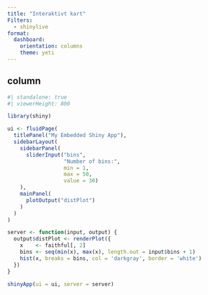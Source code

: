 ```yaml
---
title: "Interaktivt kart"
Filters:
  - shinylive
format: 
  dashboard:
    orientation: columns
    theme: yeti
---
```


## column

```r
#| standalone: true
#| viewerHeight: 800

library(shiny)

ui <- fluidPage(
  titlePanel("My Embedded Shiny App"),
  sidebarLayout(
    sidebarPanel(
      sliderInput("bins",
                  "Number of bins:",
                  min = 1,
                  max = 50,
                  value = 30)
    ),
    mainPanel(
      plotOutput("distPlot")
    )
  )
)

server <- function(input, output) {
  output$distPlot <- renderPlot({
    x    <- faithful[, 2]
    bins <- seq(min(x), max(x), length.out = input$bins + 1)
    hist(x, breaks = bins, col = 'darkgray', border = 'white')
  })
}

shinyApp(ui = ui, server = server)
```
